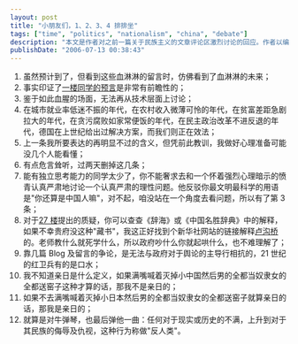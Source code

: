 ```yaml
---
layout: post
title: "小朋友们，1、2、3、4 排排坐"
tags: ["time", "politics", "nationalism", "china", "debate"]
description: "本文是作者对之前一篇关于民族主义的文章评论区激烈讨论的回应。作者以编号列表的形式表达了对民族主义盲目排外情绪的担忧，批评缺乏独立思考的民族主义言论，并指出将对现实或历史不满上升为对整个民族的仇视是一种“反人类”行为。文章暗示了民粹主义和极端民族主义可能带来的危险后果。"
publishDate: "2006-07-13 00:38:43"
---
```


1. 虽然预计到了，但看到这些血淋淋的留言时，仿佛看到了血淋淋的未来；
2. 事实印证了[一楼同学的预言](http://www.xdanger.com/2006/07/08/000049.html#c1068)是非常有前瞻性的；
3. 鉴于如此血腥的场面，无法再从技术层面上讨论；
4. 在城市就业率低迷不振的年代，在农村收入微薄可怜的年代，在贫富差距急剧拉大的年代，在贪污腐败如家常便饭的年代，在民主政治改革不进反退的年代，德国在上世纪给出过解决方案，而我们则正在效法；
5. 上一条我所要表达的再明显不过的含义，但凭前此教训，我做好心理准备可能没几个人能看懂；
6. 有点危言耸听，过两天删掉这几条；
7. 能有独立思考能力的同学太少了，你不能奢求去和一个怀着强烈心理暗示的愤青认真严肃地讨论一个认真严肃的理性问题。他反驳你最文明最科学的用语是"你还算是中国人嘛"，对不起，咱没站在一个角度去看问题，所以有了第 3 条；
8. 对于[27 楼](http://www.xdanger.com/2006/07/08/000049.html#c1155)提出的质疑，你可以查查《辞海》或《中国名胜辞典》中的解释，如果不幸贵府没这种"藏书"，我这正好找到个新华社网站的链接解释[卢沟桥](http://news.xinhuanet.com/ziliao/2003-07/02/content_948529.htm)的。老师教什么就死学什么，所以政府吵什么你就起哄什么，也不难理解了；
9. 靠几篇 Blog 及留言的争论，是无法与政府对于舆论的主导行相抗的，21 世纪的红卫兵有的是口水；
10. 我不知道亲日是什么定义，如果满嘴喊着灭掉小中国然后男的全都当奴隶女的全都送窑子这种才算的话，那我不是亲日的；
11. 如果不去满嘴喊着灭掉小日本然后男的全都当奴隶女的全都送窑子就算亲日的话，那我是亲日的；
12. 就算是对牛弹琴，也最后弹他一曲：任何对于现实或历史的不满，上升到对于其民族的侮辱及仇视，这种行为称做"反人类"。
